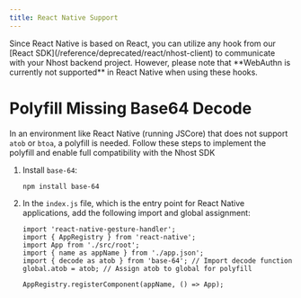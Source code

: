 ```yaml
---
title: React Native Support
---
```


<Note>
  Since React Native is based on React, you can utilize any hook from our [React
  SDK](/reference/deprecated/react/nhost-client) to communicate with your Nhost backend project. However,
  please note that **WebAuthn is currently not supported** in React Native when using these hooks.
</Note>

# Polyfill Missing Base64 Decode

In an environment like React Native (running JSCore) that does not support `atob` or `btoa`, a polyfill is needed.
Follow these steps to implement the polyfill and enable full compatibility with the Nhost SDK

1. Install `base-64`:

   ```sh Terminal
   npm install base-64
   ```

2. In the `index.js` file, which is the entry point for React Native applications, add the following import and global assignment:

   ```tsx index.js
   import 'react-native-gesture-handler';
   import { AppRegistry } from 'react-native';
   import App from './src/root';
   import { name as appName } from './app.json';
   import { decode as atob } from 'base-64'; // Import decode function
   global.atob = atob; // Assign atob to global for polyfill

   AppRegistry.registerComponent(appName, () => App);
   ```
